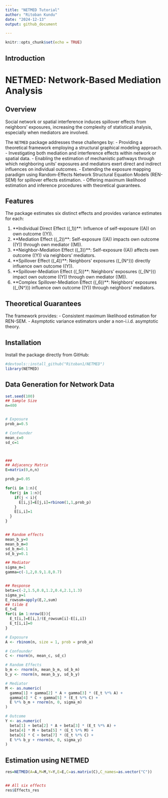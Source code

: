 ```yaml
---
title: "NETMED Tutorial"
author: "Ritoban Kundu"
date: "2024-12-13"
output: github_document

---
```


```r
knitr::opts_chunk$set(echo = TRUE)
```

## Introduction

# NETMED: Network-Based Mediation Analysis

## Overview
Social network or spatial interference induces spillover effects from neighbors' exposures, increasing the complexity of statistical analysis, especially when mediators are involved. 

The `NETMED` package addresses these challenges by:
- Providing a theoretical framework employing a structural graphical modeling approach.
- Investigating both mediation and interference effects within network or spatial data.
- Enabling the estimation of mechanistic pathways through which neighboring units' exposures and mediators exert direct and indirect influences on individual outcomes.
- Extending the exposure mapping paradigm using Random-Effects Network Structural Equation Models (REN-SEM) for spillover effects estimation.
- Offering maximum likelihood estimation and inference procedures with theoretical guarantees.

## Features
The package estimates six distinct effects and provides variance estimates for each:

1. **Individual Direct Effect (\(\tau_1\))**: Influence of self-exposure (\(A\)) on own outcome (\(Y\)).
2. **Mediation Effect (\(\tau_2\))**: Self-exposure (\(A\)) impacts own outcome (\(Y\)) through own mediator (\(M\)).
3. **Neighbor-Mediation Effect (\(\tau_3\))**: Self-exposure (\(A\)) affects own outcome (\(Y\)) via neighbors' mediators.
4. **Spillover Effect (\(\tau_4\))**: Neighbors' exposures (\(\boldsymbol{A}_{N^\dagger}\)) directly influence own outcome (\(Y\)).
5. **Spillover-Mediation Effect (\(\tau_5\))**: Neighbors' exposures (\(\boldsymbol{A}_{N^\dagger}\)) impact own outcome (\(Y\)) through own mediator (\(M\)).
6. **Complex Spillover-Mediation Effect (\(\tau_6\))**: Neighbors' exposures (\(\boldsymbol{A}_{N^\dagger}\)) influence own outcome (\(Y\)) through neighbors' mediators.

## Theoretical Guarantees
The framework provides:
- Consistent maximum likelihood estimation for REN-SEM.
- Asymptotic variance estimators under a non-i.i.d. asymptotic theory.

## Installation
Install the package directly from GitHub:

```r
#devtools::install_github("Ritoban1/NETMED")
library(NETMED)
```

## Data Generation for Network Data

```r
set.seed(100)
## Sample Size
n=400


# Exposure
prob_a=0.5

# Confounder
mean_c=0
sd_c=1



###
## Adjacency Matrix
E=matrix(0,n,n)

prob_p=0.05

for(i in 1:n){
  for(j in 1:n){
    if(j < i){
      E[i,j]=E[j,i]=rbinom(1,1,prob_p)
    }
    E[i,i]=1
  }
}


## Random effects
mean_b_y=0
mean_b_m=0
sd_b_m=0.1
sd_b_y=0.1

## Mediator
sigma_m=1
gamma=c(-1,2,0.9,1.8,0.7)


## Response
beta=c(-2,1.5,0.8,1.2,0.4,2.1,1.3)
sigma_y=1
E_rowsum=apply(E,2,sum)
## tilde E
E_t=E
for(i in 1:nrow(E)){
  E_t[i,]=E[i,]/(E_rowsum[i]-E[i,i])
  E_t[i,i]=0
}

# Exposure
A <- rbinom(n, size = 1, prob = prob_a)

# Confounder
C <- rnorm(n, mean_c, sd_c)

# Random Effects
b_m <- rnorm(n, mean_b_m, sd_b_m)
b_y <- rnorm(n, mean_b_y, sd_b_y)

# Mediator
M <- as.numeric(
  gamma[1] + gamma[2] * A + gamma[3] * (E_t %*% A) +
  gamma[4] * C + gamma[5] * (E_t %*% C) +
  E %*% b_m + rnorm(n, 0, sigma_m)
)

# Outcome
Y <- as.numeric(
  beta[1] + beta[2] * A + beta[3] * (E_t %*% A) +
  beta[4] * M + beta[5] * (E_t %*% M) +
  beta[6] * C + beta[7] * (E_t %*% C) +
  E %*% b_y + rnorm(n, 0, sigma_y)
)

```

## Estimation using NETMED


```r
res=NETMED(A=A,M=M,Y=Y,E=E,C=as.matrix(C),C_names=as.vector("C"))


## All six effects
res$Effects_res


```





